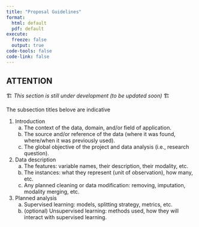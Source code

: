 ```yaml
---
title: "Proposal Guidelines"
format: 
  html: default
  pdf: default
execute: 
  freeze: false
  output: true
code-tools: false
code-link: false
---
```


::: {.callout-important}
## ATTENTION
🏗 *This section is still under development (to be updated soon)* 🏗
:::

:::{.callout-note}
The subsection titles belove are indicative
:::

1. Introduction
   a. The context of the data, domain, and/or field of application. 
   b. The source and/or reference of the data (where it was found, where/when it was previously 
used).
   c. The global objective of the project and data analysis (i.e., research question).  
1. Data description
   a. The features: variable names, their description, their modality, etc.
   b. The instances: what they represent (unit of observation), how many, etc.
   c. Any planned cleaning or data modification: removing, imputation, modality merging, etc.  
2. Planned analysis
   a. Supervised learning: models, splitting strategy, metrics, etc.
   b. (optional) Unsupervised learning: methods used, how they will interact with supervised learning. 

